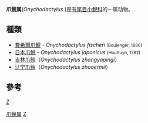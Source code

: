 {{Automatic taxobox
| taxon = Onychodactylus 
| authority = Tschudi, 1838
}}

'''爪鲵属'''(''Onychodactylus'' )是[[有尾目|有尾目]][[小鲵科|小鲵科]]的一属动物。

== 種類 ==
* [[費希爾爪鯢|費希爾爪鯢]] - ''Onychodactylus fischeri'' <small>(Boulenger, 1886)</small>
* [[日本爪鯢|日本爪鯢]] - ''Onychodactylus japonicus'' <small>(Houttuyn, 1782)</small>
* [[吉林爪鲵|吉林爪鲵]]（''Onychodactylus zhangyapingi''）
* [[辽宁爪鲵|辽宁爪鲵]]（''Onychodactylus zhaoermii''）

== 參考 ==
{{reflist}}

{{taxonbar}}
[[category:小鲵科|Z]]
[[Category:爪鲵属|]]
[[Category:_1838年描述的分类群|Z]]